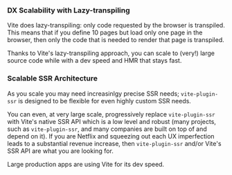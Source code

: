 
### DX Scalability with Lazy-transpiling

Vite does lazy-transpiling: only code requested by the browser is transpiled.
This means that if you define 10 pages but load only one page in the browser, then only the code that is needed to render that page is transpiled.

Thanks to Vite's lazy-transpiling approach, you can scale to (very!) large source code while with a dev speed and HMR that stays fast.

### Scalable SSR Architecture

As you scale you may need increasinlgy precise SSR needs; `vite-plugin-ssr` is designed to be flexible for even highly custom SSR needs.

You can even, at very large scale, progressively replace `vite-plugin-ssr` with Vite's native SSR API which is a low level and robust (many projects, such as `vite-plugin-ssr`, and many companies are built on top of and depend on it). If you are Netflix and squeezing out each UX imperfection leads to a substantial revenue increase, then `vite-plugin-ssr` and/or Vite's SSR API are what you are looking for.

<div style={{textAlign: 'center', fontSize: '0.9em', color: '#888', marginTop: 30}}>
  Large production apps are using Vite for its dev speed.
</div>
<div style={{display: 'flex'}}>
  <Tweet tweetId={'1398240747661533184'}/>
  <div style={{width: 20, height: 1}}/>
  <Tweet tweetId={'1392901819135795202'}/>
</div>
